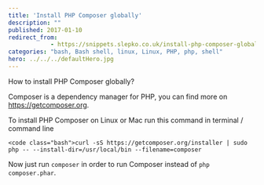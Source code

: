 ```yaml
---
title: 'Install PHP Composer globally'
description: ""
published: 2017-01-10
redirect_from:
            - https://snippets.slepko.co.uk/install-php-composer-globally/
categories: "bash, Bash shell, linux, Linux, PHP, php, shell"
hero: ../../../defaultHero.jpg
---
```

How to install PHP Composer globally?

Composer is a dependency manager for PHP, you can find more on <https://getcomposer.org>.

To install PHP Composer on Linux or Mac run this command in terminal / command line

```
<code class="bash">curl -sS https://getcomposer.org/installer | sudo php -- --install-dir=/usr/local/bin --filename=composer
```

Now just run `composer` in order to run Composer instead of `php composer.phar`.
